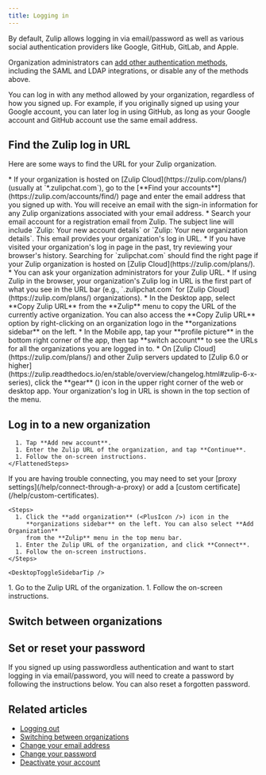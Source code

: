 ```yaml
---
title: Logging in
---
```



By default, Zulip allows logging in via email/password as well as
various social authentication providers like Google, GitHub, GitLab,
and Apple.

Organization administrators can
[add other authentication methods](/help/configure-authentication-methods),
including the SAML and LDAP integrations, or disable any of the methods above.

You can log in with any method allowed by your organization, regardless of
how you signed up. For example, if you originally signed up using your Google
account, you can later log in using GitHub, as long as your Google account
and GitHub account use the same email address.

## Find the Zulip log in URL

Here are some ways to find the URL for your Zulip organization.

<Tabs>
  <TabItem label="If you are logged out">
    * If your organization is hosted on [Zulip Cloud](https://zulip.com/plans/)
      (usually at `*.zulipchat.com`), go to the [**Find your
      accounts**](https://zulip.com/accounts/find/) page and enter the email address
      that you signed up with. You will receive an email with the sign-in
      information for any Zulip organizations associated with your email address.
    * Search your email account for a registration email from Zulip. The subject
      line will include `Zulip: Your new account details` or `Zulip: Your new
      organization details`. This email provides your organization's log in URL.
    * If you have visited your organization's log in page in the past, try reviewing
      your browser's history. Searching for `zulipchat.com` should find the right
      page if your Zulip organization is hosted on [Zulip
      Cloud](https://zulip.com/plans/).
    * You can ask your organization administrators for your Zulip URL.
  </TabItem>

  <TabItem label="If you are logged in">
    * If using Zulip in the browser, your organization's Zulip log in URL is the first part
      of what you see in the URL bar (e.g., `<organization-name>.zulipchat.com` for
      [Zulip Cloud](https://zulip.com/plans/) organizations).
    * In the Desktop app, select **Copy Zulip URL** from the **Zulip** menu to
      copy the URL of the currently active organization. You can also access the
      **Copy Zulip URL** option by right-clicking on an organization logo in the
      **organizations sidebar** on the left.
    * In the Mobile app, tap your **profile picture** in the bottom right corner of
      the app, then tap **switch account** to see the URLs for all the organizations
      you are logged in to.
    * On [Zulip Cloud](https://zulip.com/plans/) and other Zulip servers updated to
      [Zulip 6.0 or
      higher](https://zulip.readthedocs.io/en/stable/overview/changelog.html#zulip-6-x-series),
      click the **gear** (<GearIcon />) icon in the upper right
      corner of the web or desktop app. Your organization's log in URL is shown in the top
      section of the menu.
  </TabItem>
</Tabs>

## Log in to a new organization

<Tabs>
  <TabItem label="Mobile">
    <FlattenedSteps>
      <MobileSwitchAccount />

      1. Tap **Add new account**.
      1. Enter the Zulip URL of the organization, and tap **Continue**.
      1. Follow the on-screen instructions.
    </FlattenedSteps>
  </TabItem>

  <TabItem label="Desktop">
    <ZulipNote>
      If you are having trouble connecting, you may need to set your
      [proxy settings](/help/connect-through-a-proxy) or add a
      [custom certificate](/help/custom-certificates).
    </ZulipNote>

    <Steps>
      1. Click the **add organization** (<PlusIcon />) icon in the
         **organizations sidebar** on the left. You can also select **Add Organization**
         from the **Zulip** menu in the top menu bar.
      1. Enter the Zulip URL of the organization, and click **Connect**.
      1. Follow the on-screen instructions.
    </Steps>

    <DesktopToggleSidebarTip />
  </TabItem>

  <TabItem label="Web">
    <Steps>
      1. Go to the Zulip URL of the organization.
      1. Follow the on-screen instructions.
    </Steps>
  </TabItem>
</Tabs>

## Switch between organizations

<SwitchingBetweenOrganizations />

## Set or reset your password

If you signed up using passwordless authentication and want to start logging in
via email/password, you will need to create a password by following the instructions below. You can also reset a
forgotten password.

<ChangePasswordViaEmailConfirmation />

## Related articles

* [Logging out](/help/logging-out)
* [Switching between organizations](/help/switching-between-organizations)
* [Change your email address](/help/change-your-email-address)
* [Change your password](/help/change-your-password)
* [Deactivate your account](/help/deactivate-your-account)
